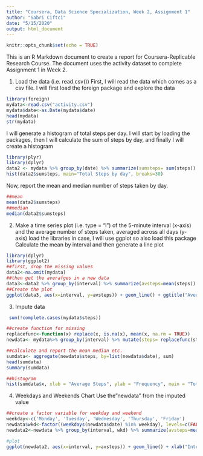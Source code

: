 ```yaml
---
title: "Coursera, Data Science Specialization, Week 2, Assignment 1"
author: "Sabri Ciftci"
date: "5/15/2020"
output: html_document
---
```


```r
knitr::opts_chunk$set(echo = TRUE)
```


This is an R Markdown document to create a report for Coursera-Replicable Research Course. The document uses the activity dataset to complete Assignment 1 in Week 2. 

1. Load the data (i.e. read.csv())
First, I will read the data which comes as a csv file. I will first load the foreign package and explore the data

```r
library(foreign)
mydata<-read.csv("activity.csv")
mydata$date<-as.Date(mydata$date)
head(mydata)
str(mydata)
```

I will generate a histogram of total steps per day. I will start by loading the packages, then I will calculate the sum of steps by day, and finally I will create a histogram

```r
library(plyr)
library(dplyr)
data2 <- mydata %>% group_by(date) %>% summarize(sumsteps= sum(steps)) %>% na.omit()
hist(data2$sumsteps, main="Total Steps by day", breaks=30)
```

Now, report the mean and median number of steps taken by day.
```r
##mean
mean(data2$sumsteps)
##median
median(data2$sumsteps)
```

2. Make a time series plot (i.e. type = “l”) of the 5-minute interval (x-axis) and the average number of steps taken, averaged across all days (y-axis)
load the libraries in case, I will use ggplot so also load this package
Calculate the mean by interval and then generate a line plot

```r
library(dplyr)
library(ggplot2)
##first, drop the missing values
data2<-na.omit(mydata)
##then get the averafges in a new data
data3<-data2 %>% group_by(interval) %>% summarize(avsteps=mean(steps))
##Create the plot
ggplot(data3, aes(x=interval, y=avsteps)) + geom_line() + ggtitle("Average Steps by Interval") + xlab("Interval") +  ylab("Average Steps")
```

3. Impute data

```r
 sum(!complete.cases(mydata$steps))

##create function for missing
replacefunc<-function(x) replace(x, is.na(x), mean(x, na.rm = TRUE))
newdata<- mydata%>% group_by(interval) %>% mutate(steps= replacefunc(steps))

##calculate and report the mean median etc. 
sumdata<- aggregate(newdata$steps, by=list(newdata$date), sum)
head(sumdata)
summary(sumdata)

##histogram
hist(sumdata$x, xlab = "Average Steps", ylab = "Frequency", main = "Total Daily Steps", col="blue", breaks=30)
```

4. Weekdays and Weekends Chart
Use the"newdata" from the imputed value

```r
##create a factor variable for weekday and weekend
weekday<-c('Monday', 'Tuesday', 'Wednesday', 'Thursday', 'Friday')
newdata$wkd<-factor((weekdays(newdata$date) %in% weekday), levels=c(FALSE, TRUE), labels=c('weekend', 'weekday') )
newdata2<-newdata %>% group_by(interval, wkd) %>% summarize(avsteps=mean(steps))

#plot
ggplot(newdata2, aes(x=interval, y=avsteps)) + geom_line() + xlab("Interval") + ylab("Average Steps") + facet_wrap(wkd ~.)
```


 
 

 
 
 
